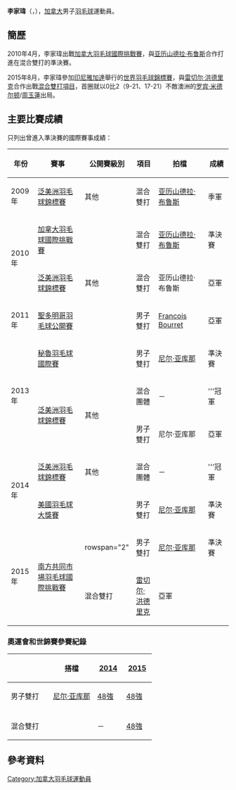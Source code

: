 {{noteTA|G1=Badminton}}
{{Infobox 羽球選手
| playername              = 李家瑋<br/>{{lang|en|Kevin Li}}
| image                   = 
| size                    = 
| caption                 = 
| birth_name              = 李家瑋<ref>{{cite news|title=集贤泛美羽毛球锦标赛10月在万锦市举行 加拿大致力延续团体赛连胜纪录|url=http://easy-ca.com/bencandy.php?fid=43&id=50254|date=2014-10-14|access-date=2015-06-12|archive-url=https://web.archive.org/web/20160305050633/http://easy-ca.com/bencandy.php?fid=43&id=50254|archive-date=2016-03-05|dead-url=yes}}</ref>
| date_of_birth           = {{birth_date_and_age|1986|7|11}}<ref name="Canada">{{cite web|title=Yonex National Team 2014-2015 - Kevin Li|url=http://www.badminton.ca/page/28239/Kevin-Li|publisher=Badminton Canada|deadurl=yes|archiveurl=https://web.archive.org/web/20160304110831/http://www.badminton.ca/page/28239/Kevin-Li|archivedate=2016年3月4日|df=}}{{en}}</ref>
| place_of_birth          = {{BHKG}}<ref name="Canada"/>
| height                  = 
| weight                  = 
| event                   = 男子雙打、混合雙打
| country                 = {{CAN}}
| years_active            = 
| handedness              = 
| coach                   = Jennifer Lee<ref name="Canada"/>
| highest_ranking         = 第64位（男雙-[[尼尔·亚库那|亚库那]]）
| date_of_highest_ranking = 2015年5月14日<ref name="ranking">[http://bwfcontent.tournamentsoftware.com/ranking/player.aspx?id=9193&player=109211 BWF World Ranking - Ranking of Kevin LI (77530)]{{en}}</ref>
| current_ranking         = 第66位（男雙-[[尼尔·亚库那|亚库那]]）<br/>第83位（混雙-[[雷切尔·洪德里克|洪德里克]]）
| date_of_current_ranking = 2015年6月11日<ref>[http://bwfcontent.tournamentsoftware.com/ranking/category.aspx?id=9193&category=474 BWF World Ranking - BWF世界排名榜 (6/11/2015) - Men's doubles] {{Wayback|url=http://bwfcontent.tournamentsoftware.com/ranking/category.aspx?id=9193&category=474 |date=20181001135438 }}{{en}}</ref><ref>[http://bwfcontent.tournamentsoftware.com/ranking/category.aspx?id=9193&category=476 BWF World Ranking - BWF世界排名榜 (6/11/2015) - Mixed doubles] {{Wayback|url=http://bwfcontent.tournamentsoftware.com/ranking/category.aspx?id=9193&category=476 |date=20181001141945 }}{{en}}</ref>
| played                  = 36勝–43負（男雙）<br/>21勝–24負（混雙）
| titles                  = 
| bwf_profile             = 327CCA0E-E1FD-4139-B9CE-4B0182B5C388
| bwf_id                  = 77530
| updated                 = 2015年6月12日
}}
{{MedalTableTop}}
{{MedalSport | 男子[[羽毛球|羽毛球]]}}
{{MedalCountry | {{CAN}}}}
{{MedalCompetition | [[泛美洲羽毛球錦標賽|泛美洲羽毛球錦標賽]]}}
{{MedalBronze| [[2009年泛美洲羽毛球錦標賽|2009年 瓜達拉哈拉]] | 混合雙打 }}
{{MedalSilver| [[2010年泛美洲羽毛球錦標賽|2010年 庫里奇巴]] | 混合雙打 }}
{{MedalGold  | [[2013年泛美洲羽毛球錦標賽|2013年 聖多明哥]] | 混合團體 }}
{{MedalSilver| [[2013年泛美洲羽毛球錦標賽|2013年 聖多明哥]] | 男子雙打 }}
{{MedalGold  | [[2014年泛美洲羽毛球錦標賽|2014年 萬錦市]] | 混合團體 }}
{{MedalBottom}}
'''李家瑋'''（{{lang-en|'''Kevin Li'''}}，{{bd|1986年|7月11日||}}），[[加拿大|加拿大]]男子[[羽毛球|羽毛球]]運動員。

==簡歷==
2010年4月，李家瑋出戰[[2010年加拿大羽毛球國際挑戰賽|加拿大羽毛球國際挑戰賽]]，與[[亚历山德拉·布鲁斯|亚历山德拉·布鲁斯]]合作打進在混合雙打的準決賽。

2015年8月，李家瑋參加[[印尼|印尼]][[雅加達|雅加達]]舉行的[[2015年世界羽毛球錦標賽|世界羽毛球錦標賽]]，與[[雷切尔·洪德里克|雷切尔·洪德里克]]合作出戰[[2015年世界羽毛球錦標賽混合雙打項目|混合雙打項目]]，首圈就以0比2（9-21、17-21）不敵澳洲的[[罗宾·米德尔顿|罗宾·米德尔顿]]/[[周玉蓮|周玉蓮]]出局。

==主要比賽成績==
只列出曾進入準決賽的國際賽事成績：
{| class=wikitable style="text-align:center; font-size:small;" 
!width="50"|年份
!width="190"|賽事
!width="80"|公開賽級別
!width="60"|項目
!width="140"|拍檔
!width="50"|成績
|-
!rowspan="1"|2009年
|[[2009年泛美洲羽毛球錦標賽|泛美洲羽毛球錦標賽]]
|其他
|混合雙打
|[[亚历山德拉·布鲁斯|亚历山德拉·布鲁斯]]
|bgcolor="#b8860b"|季軍
|-
!rowspan="2"|2010年
|[[2010年加拿大羽毛球國際挑戰賽|加拿大羽毛球國際挑戰賽]]
|{{BWFIC}}
|混合雙打
|[[亚历山德拉·布鲁斯|亚历山德拉·布鲁斯]]
|bgcolor="#b8860b"|準決賽
|-
|[[2010年泛美洲羽毛球錦標賽|泛美洲羽毛球錦標賽]]
|其他
|混合雙打
|亚历山德拉·布鲁斯
|bgcolor="silver"|亞軍
|-
!rowspan="1"|2011年
|[[2011年聖多明哥羽毛球公開賽|聖多明哥羽毛球公開賽]]
|{{BWFIS}}
|男子雙打
|[[Francois_Bourret|Francois Bourret]]
|bgcolor="silver"|亞軍
|-
!rowspan="3"|2013年
|[[2013年秘魯羽毛球國際賽|秘魯羽毛球國際賽]]
|{{BWFIC}}
|男子雙打
|[[尼尔·亚库那|尼尔·亚库那]]
|bgcolor="#b8860b"|準決賽
|-
|rowspan="2"|[[2013年泛美洲羽毛球錦標賽|泛美洲羽毛球錦標賽]]
|rowspan="2"|其他
|混合團體
|－
|bgcolor="gold"|'''冠軍
|-
|男子雙打
|尼尔·亚库那
|bgcolor="silver"|亞軍
|-
!rowspan="2"|2014年
|[[2014年泛美洲羽毛球錦標賽|泛美洲羽毛球錦標賽]]
|其他
|混合團體
|－
|bgcolor="gold"|'''冠軍
|-
|[[2014年美國羽毛球大獎賽|美國羽毛球大獎賽]]
|{{BWFGP}}
|男子雙打
|[[尼尔·亚库那|尼尔·亚库那]]
|bgcolor="#b8860b"|準決賽
|-
!rowspan="2"|2015年
|rowspan="2"|[[2015年南方共同市場羽毛球國際挑戰賽|南方共同市場羽毛球國際挑戰賽]]
|rowspan="2" {{BWFIC}}
|男子雙打
|[[尼尔·亚库那|尼尔·亚库那]]
|bgcolor="#b8860b"|準決賽
|-
|混合雙打
|[[雷切尔·洪德里克|雷切尔·洪德里克]]
|bgcolor="silver"|亞軍
|}
{{BWF賽事級別索引}}

===奧運會和世錦賽參賽紀錄===
{| class=wikitable style="text-align:center; font-size:small;" 
!
!搭檔
!width="50"|[[2014年世界羽毛球錦標賽|2014]]
!width="50"|[[2015年世界羽毛球錦標賽|2015]]
|-
!width="80"|男子雙打
|align="left"|[[尼尔·亚库那|尼尔·亚库那]]
|[[2014年世界羽毛球錦標賽男子雙打項目|48強]]
|[[2015年世界羽毛球錦標賽男子雙打項目|48強]]
|-
|
|-
!width="80"|混合雙打
|align="left"|{{nowrap|[[雷切尔·洪德里克|雷切尔·洪德里克]]}}
|－
|[[2015年世界羽毛球錦標賽混合雙打項目|48強]]
|}

==參考資料==
{{Reflist}}

{{DEFAULTSORT:Li, Kevin}}
[[Category:加拿大羽毛球運動員|Category:加拿大羽毛球運動員]]
